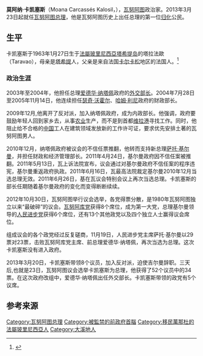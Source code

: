 {{multiple issues|

{{copyedit|time=2013-11-11T05:40:32+00:00}}
{{disputed|time=2013-11-11T05:40:32+00:00}}
{{inappropriate tone|time=2013-11-11T05:40:32+00:00}}
{{newsrelease|time=2013-11-11T05:40:32+00:00}}
{{non-free|time=2013-11-11T05:40:32+00:00}}
}}
{{noteTA  
|1=zh-cn:塔希提; zh-hk:大溪地; zh-tw:大溪地; zh-sg:大溪地;  
}}
{{Infobox officeholder
|name        = 莫阿纳·卡凯塞斯
|image       = Moana Carcasses Kalosil 2013 (cropped).jpg
|office      = [[瓦努阿图总理|瓦努阿图总理]]
|president   = [[约卢·阿比尔|约卢·阿比尔]]
|term_start  = {{start date|2013|03|23}}
|term_end    = 2014年5月15日
|predecessor = [[萨托·基尔曼|萨托·基尔曼]]
|successor   = 
|birth_date  = {{birth date and age|1963|1|27|df=y}}
|birth_place = [[法屬玻里尼西亞|法屬玻里尼西亞]][[大溪地|大溪地]]
|death_date  = 
|death_place = 
|party       = {{le|绿色联盟 (瓦努阿图)|Green Confederation|绿色联盟}}
}}
'''莫阿纳·卡凯塞斯'''（Moana Carcassés Kalosil，{{bd|1963年|1月27日|||}}），[[瓦努阿图|瓦努阿图]]政治家。2013年3月23日起就任[[瓦努阿图总理|瓦努阿图总理]]，他是瓦努阿图历史上出任总理的第一位[[归化|归化]]公民。

==生平==
卡凯塞斯于1963年1月27日生于[[法屬玻里尼西亞|法屬玻里尼西亞]][[塔希提岛|塔希提岛]]的塔拉法歐（Taravao），母亲是[[塔希提|塔希提]]人，父亲是来自法国[[卡尔卡松|卡尔卡松]]地区的法国人。<ref name=imf>{{cite article|url=http://www.imf.org/external/np/seminars/eng/2012/pic/pdf/MckCV.pdf|title="Moana Carcassés Kalosil- Minister of Finance, Vanuatu"|author=国际货币基金组织|access-date=2013-12-02|archive-date=2021-01-26|archive-url=https://web.archive.org/web/20210126140648/https://www.imf.org/external/np/seminars/eng/2012/pic/pdf/MckCV.pdf|dead-url=no}}</ref>

===政治生涯===
2003年至2004年，他担任总理[[爱德华·纳塔佩|爱德华·纳塔佩]]政府的[[外交部长|外交部长]]。2004年7月28日至2005年11月14日，他连续担任[[瑟奇·沃霍尔|瑟奇·沃霍尔]]、[[哈姆·利尼|哈姆·利尼]]政府的财政部长。

2009年12月,他离开了反对派，加入纳塔佩政府，成为内政部长。他强调，政府要鼓励年轻人回到家乡去，从事[[农业|农业]]生产，而不是到首都[[维拉港|维拉港]]寻找工作。同时，他阻止给不合格的[[中国|中国]]工人在建筑领域发放新的工作许可证，要求优先安排土著的瓦努阿图男人。

2010年12月，纳塔佩政府被议会的不信任票推翻，他转而支持新总理[[萨托·基尔曼|萨托·基尔曼]]，并担任财政和经济管理部长。2011年4月24日，基尔曼政府因不信任案被推翻。2011年5月13日，瓦上诉法院宣布，议会通过对基尔曼政府不信任案的程序违宪，基尔曼重返政府执政。2011年6月16日，瓦最高法院裁定基尔曼2010年12月当选总理无效。2011年6月26日，基在瓦议会特别会议上再次当选总理。卡凯塞斯的部长任期随着基尔曼政府的变化而变得断断续续。

2012年10月30日，瓦努阿图举行议会选举，各党得票分散，是1980年瓦努阿图独立以来“最破碎”的议会。[[瓦努阿库党|瓦努阿库党]]获得8个席位，成为第一大党，总理基尔曼领导的[[人民进步党|人民进步党]]获得6个席位，还有13个其他政党以及四个独立人士赢得议会席位。

组成议会的各个政党经过反复磋商，11月19日，人民进步党主席萨托·基尔曼以29票对23票，击败瓦努阿库党主席、前总理爱德华·纳塔佩，再次当选为总理。这次卡凯塞斯没有进入政府。

2013年3月20日，卡凯塞斯带领8个议员，加入反对派，迫使吉尔曼辞职。三天后,也就是23日，瓦努阿图议会选举卡凯塞斯为总理，他获得了52个议员中的34票。在这次政府改组中，爱德华·纳塔佩出任外交部长。卡凯塞斯带领的政党{{le|绿色联盟 (瓦努阿图)|Green Confederation|绿色联盟}}有5个议席。
==参考来源==
{{reflist}}
{{DEFAULTSORT:Carcasses Kalosil, Moana}}
[[Category:瓦努阿图总理|Category:瓦努阿图总理]]
[[Category:被監禁的前政府首腦|Category:被監禁的前政府首腦]]
[[Category:移民萬那杜的法屬玻里尼西亞人|Category:移民萬那杜的法屬玻里尼西亞人]]
[[Category:大溪地人|Category:大溪地人]]